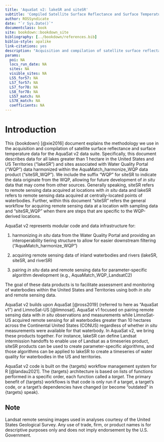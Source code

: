 ```yaml
---
title: 'AquaSat v2: lakeSR and siteSR'
subtitle: 'Compiled Satellite Surface Reflectance and Surface Temperature for Waterbodies in the United States and US Territories'
author: ROSSyndicate
date: "`r Sys.Date()`"
documentclass: book
site: bookdown::bookdown_site
bibliography: [../bookdown/references.bib]
biblio-style: apalike
link-citations: yes
description: "Acquisition and compilation of satellite surface reflectance data for all lakes in the United States and US Territories."
params:
  poi: NA
  locs_run_date: NA
  sites: NA
  visible_sites: NA
  LS5_for57: NA
  LS7_for57: NA
  LS7_for78: NA
  LS8_for78: NA
  LS57_match: NA
  LS78_match: NA
  coefficients: NA
---
```


# Introduction

This {bookdown} [@xie2016] document explains the methodology we use in the acquisition and compilation of satellite surface reflectance and surface temperature data for the AquaSat v2 data suite. Specifically, this document describes data for all lakes greater than 1 hectare in the United States and US Territories ("lakeSR") and sites associated with Water Quality Portal ("WQP") data harmonized within the AquaMatch_harmonize_WQP data product ("siteSR_WQP"). We include the suffix "WQP" for siteSR to indicate the data originate from the WQP, allowing for future development of *in situ* data that may come from other sources. Generally speaking, siteSR refers to remote sensing data acquired at locations with *in situ* data and lakeSR refers to remote sensing data acquired at centrally-located points of waterbodies. Further, within this document "siteSR" refers the general workflow for acquiring remote sensing data at a location with sampling data and "siteSR_WQP" when there are steps that are specific to the WQP-derived locations.

AquaSat v2 represents modular code and data infrastructure for:

1.  harmonizing *in situ* data from the Water Quality Portal and providing an interoperability tiering structure to allow for easier downstream filtering ("AquaMatch_harmonize_WQP")

2.  acquiring remote sensing data of inland waterbodies and rivers (lakeSR, siteSR, and riverSR)

3.  pairing *in situ* data and remote sensing data for parameter-specific algorithm development (e.g., AquaMatch_WQP_LandsatC2)

The goal of these data products is to facilitate assessment and monitoring of waterbodies within the United States and Territories using both *in situ* and remote sensing data.

AquaSat v2 builds upon AquaSat [@ross2019] (referred to here as "AquaSat v1") and LimnoSat-US [@limnosat]. AquaSat v1 focused on pairing remote sensing data with *in situ* observations and measurements while LimnoSat-US acquired remote sensing for all waterbodies greater than 10 hectares across the Continental United States (CONUS) regardless of whether *in situ* measurements were available for that waterbody. In AquaSat v2, we bring these products together. For instance, lakeSR can define Landsat intermission handoffs to enable use of Landsat as a timeseries product, siteSR products can be used to create parameter-specific algorithms, and those algorithms can be applied to lakeSR to create a timeseries of water quality for waterbodies in the US and territories.

AquaSat v2 code is built on the {targets} workflow management system for R [@landau2021]. The {targets} architecture is based on lists of functions performed in a specific order, each function called a *target*. The primary benefit of {targets} workflows is that code is only run if a target, a target's code, or a target's dependencies have changed (or become "outdated" in {targets} speak).

## Note

Landsat remote sensing images used in analyses courtesy of the United States Geological Survey. Any use of trade, firm, or product names is for descriptive purposes only and does not imply endorsement by the U.S. Government.
